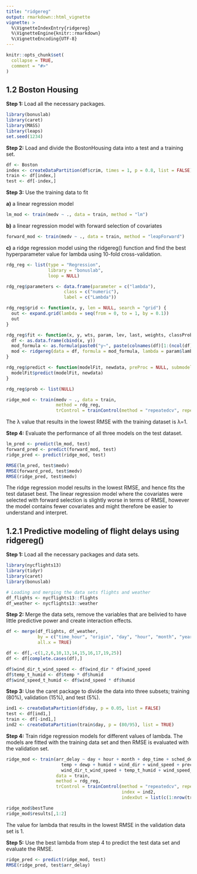 ```yaml
---
title: "ridgereg"
output: rmarkdown::html_vignette
vignette: >
  %\VignetteIndexEntry{ridgereg}
  %\VignetteEngine{knitr::rmarkdown}
  %\VignetteEncoding{UTF-8}
---
```


```r
knitr::opts_chunk$set(
  collapse = TRUE,
  comment = "#>"
)
```

## 1.2 Boston Housing

**Step 1:** Load all the necessary packages.

```r
library(bonuslab)
library(caret)
library(MASS)
library(leaps)
set.seed(1234)
```

**Step 2:** Load and divide the BostonHousing data into a test and a training set.

```r
df <- Boston
index <- createDataPartition(df$crim, times = 1, p = 0.8, list = FALSE)
train <- df[index,]
test <- df[-index,]
```

**Step 3:** Use the training data to fit

**a)** a linear regression model

```r
lm_mod <- train(medv ~ ., data = train, method = "lm")
```

**b)** a linear regression model with forward selection of covariates

```r
forward_mod <- train(medv ~ ., data = train, method = "leapForward")
```

**c)** a ridge regression model using the ridgereg() function and find the best hyperparameter value for lambda using 10-fold cross-validation.

```r
rdg_reg <- list(type = "Regression",
                library = "bonuslab",
                loop = NULL)

rdg_reg$parameters <- data.frame(parameter = c("lambda"),
                      class = c("numeric"),
                      label = c("Lambda"))

rdg_reg$grid <- function(x, y, len = NULL, search = "grid") {
  out <- expand.grid(lambda = seq(from = 0, to = 1, by = 0.1))
  out
}

rdg_reg$fit <- function(x, y, wts, param, lev, last, weights, classProbs, ...) { 
  df <- as.data.frame(cbind(x, y))
  mod_formula <- as.formula(paste0("y~", paste(colnames(df)[1:(ncol(df)-1)], collapse = "+")))
  mod <- ridgereg(data = df, formula = mod_formula, lambda = param$lambda)
}

rdg_reg$predict <- function(modelFit, newdata, preProc = NULL, submodels = NULL) {
  modelFit$predict(modelFit, newdata)
}

rdg_reg$prob <- list(NULL)

ridge_mod <- train(medv ~ ., data = train, 
                   method = rdg_reg,
                   trControl = trainControl(method = "repeatedcv", repeats = 3))
```

The λ value that results in the lowest RMSE with the training dataset is 	λ=1.

**Step 4:** Evaluate the performance of all three models on the test dataset.

```r
lm_pred <- predict(lm_mod, test)
forward_pred <- predict(forward_mod, test)
ridge_pred <- predict(ridge_mod, test)

RMSE(lm_pred, test$medv)
RMSE(forward_pred, test$medv)
RMSE(ridge_pred, test$medv)
```

The ridge regression model results in the lowest RMSE, and hence fits the test dataset best. The linear regression model where the covariates were selected with forward selection is slightly worse in terms of RMSE, however the model contains fewer covariates and might therefore be easier to understand and interpret.

## 1.2.1 Predictive modeling of flight delays using ridgereg()

**Step 1:** Load all the necessary packages and data sets.

```r
library(nycflights13)
library(tidyr)
library(caret)
library(bonuslab)

# Loading and merging the data sets flights and weather
df_flights <- nycflights13::flights
df_weather <- nycflights13::weather
```

**Step 2:** Merge the data sets, remove the variables that are belivied to have little predictive power and create interaction effects.

```r
df <- merge(df_flights, df_weather, 
            by = c("time_hour", "origin", "day", "hour", "month", "year"), 
            all.x = TRUE)

df <- df[,-c(1,2,6,10,13,14,15,16,17,19,25)]
df <- df[complete.cases(df),]

df$wind_dir_t_wind_speed <- df$wind_dir * df$wind_speed
df$temp_t_humid <- df$temp * df$humid
df$wind_speed_t_humid <- df$wind_speed * df$humid
```

**Step 3:** Use the caret package to divide the data into three subsets; training (80%), validation (15%), and test (5%).

```r
ind1 <- createDataPartition(df$day, p = 0.05, list = FALSE)
test <- df[ind1,]
train <- df[-ind1,]
ind2 <- createDataPartition(train$day, p = (80/95), list = TRUE)
```

**Step 4:** Train ridge regression models for different values of lambda. The models are fitted with the training data set and then RMSE is evaluated with the validation set.

```r
ridge_mod <- train(arr_delay ~ day + hour + month + dep_time + sched_dep_time + dep_delay + sched_arr_time + distance +
                     temp + dewp + humid + wind_dir + wind_speed + precip + pressure + visib +
                     wind_dir_t_wind_speed + temp_t_humid + wind_speed_t_humid, 
                   data = train, 
                   method = rdg_reg,
                   trControl = trainControl(method = "repeatedcv", repeats = 1,
                                            index = ind2,
                                            indexOut = list(c(1:nrow(train))[-unlist(ind2)]) ))

ridge_mod$bestTune
ridge_mod$results[,1:2]
```

The value for lambda that results in the lowest RMSE in the validation data set is 1.

**Step 5:** Use the best lambda from step 4 to predict the test data set and evaluate the RMSE.

```r
ridge_pred <- predict(ridge_mod, test)
RMSE(ridge_pred, test$arr_delay)
```

